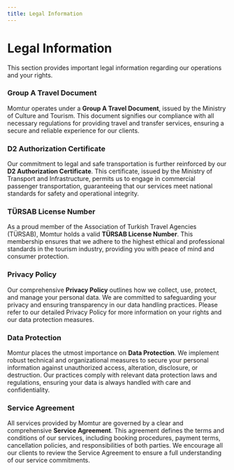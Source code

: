 ```yaml
---
title: Legal Information
---
```


# Legal Information

This section provides important legal information regarding our operations and your rights.

### Group A Travel Document

Momtur operates under a **Group A Travel Document**, issued by the Ministry of Culture and Tourism. This document signifies our compliance with all necessary regulations for providing travel and transfer services, ensuring a secure and reliable experience for our clients.

### D2 Authorization Certificate

Our commitment to legal and safe transportation is further reinforced by our **D2 Authorization Certificate**. This certificate, issued by the Ministry of Transport and Infrastructure, permits us to engage in commercial passenger transportation, guaranteeing that our services meet national standards for safety and operational integrity.

### TÜRSAB License Number

As a proud member of the Association of Turkish Travel Agencies (TÜRSAB), Momtur holds a valid **TÜRSAB License Number**. This membership ensures that we adhere to the highest ethical and professional standards in the tourism industry, providing you with peace of mind and consumer protection.

### Privacy Policy

Our comprehensive **Privacy Policy** outlines how we collect, use, protect, and manage your personal data. We are committed to safeguarding your privacy and ensuring transparency in our data handling practices. Please refer to our detailed Privacy Policy for more information on your rights and our data protection measures.

### Data Protection

Momtur places the utmost importance on **Data Protection**. We implement robust technical and organizational measures to secure your personal information against unauthorized access, alteration, disclosure, or destruction. Our practices comply with relevant data protection laws and regulations, ensuring your data is always handled with care and confidentiality.

### Service Agreement

All services provided by Momtur are governed by a clear and comprehensive **Service Agreement**. This agreement defines the terms and conditions of our services, including booking procedures, payment terms, cancellation policies, and responsibilities of both parties. We encourage all our clients to review the Service Agreement to ensure a full understanding of our service commitments.
